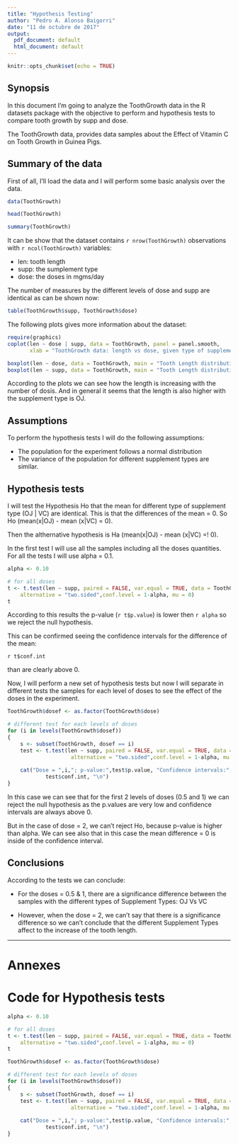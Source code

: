 ```yaml
---
title: "Hypothesis Testing"
author: "Pedro A. Alonso Baigorri"
date: "11 de octubre de 2017"
output:
  pdf_document: default
  html_document: default
---
```


```r
knitr::opts_chunk$set(echo = TRUE)
```

## Synopsis
In this document I'm going to analyze the ToothGrowth data in the R datasets package
with the objective to perform and hypothesis tests to compare tooth growth by supp and dose. 

The ToothGrowth data, provides data samples about the Effect of Vitamin C on Tooth 
Growth in Guinea Pigs.

## Summary of the data

First of all, I'll load the data and I will perform some basic analysis over the data.

```r
data(ToothGrowth)

head(ToothGrowth)

summary(ToothGrowth)
```

It can be show that the dataset contains `r nrow(ToothGrowth)` observations with 
`r ncol(ToothGrowth)` variables:

- len: tooth length
- supp: the sumplement type
- dose: the doses in mgms/day

The number of measures by the different levels of dose and supp are identical as can
be shown now:

```r
table(ToothGrowth$supp, ToothGrowth$dose)
```

The following plots gives more information about the dataset:

```r
require(graphics)
coplot(len ~ dose | supp, data = ToothGrowth, panel = panel.smooth,
       xlab = "ToothGrowth data: length vs dose, given type of supplement")
```

```r
boxplot(len ~ dose, data = ToothGrowth, main = "Tooth Length distribution by Dose", ylab = "length", xlab = "dose (mgm/day)")
boxplot(len ~ supp, data = ToothGrowth, main = "Tooth Length distribution by Supplement Type", ylab = "length", xlab = "sumplement type")

```


According to the plots we can see how the length is increasing with the number of dosis.
And in general it seems that the length is also higher with the supplement type is OJ.

## Assumptions

To perform the hypothesis tests I will do the following assumptions:

- The population for the experiment follows a normal distribution
- The variance of the population for different supplement types are similar.


## Hypothesis tests 

I will test the Hypothesis Ho that the mean for different type of supplement type (OJ | VC)
are identical. This is that the differences of the mean = 0. So Ho (mean(x|OJ) - mean (x|VC) = 0).

Then the althernative hypothesis is Ha (mean(x|OJ) - mean (x|VC) =! 0).

In the first test I will use all the samples including all the doses quantities.
For all the tests I will use alpha = 0.1.

```r
alpha <- 0.10

# for all doses
t <- t.test(len ~ supp, paired = FALSE, var.equal = TRUE, data = ToothGrowth, 
    alternative = "two.sided",conf.level = 1-alpha, mu = 0)
t

```

According to this results the p-value (`r t$p.value`) is lower then `r alpha` so we
reject the null hypothesis.

This can be confirmed seeing the confidence intervals for the difference of 
the mean:

`r t$conf.int`

than are clearly above 0.

Now, I will perform a new set of hypothesis tests but now I will separate in different
tests the samples for each level of doses to see the effect of the doses in the experiment.


```r
ToothGrowth$dosef <- as.factor(ToothGrowth$dose)

# different test for each levels of doses
for (i in levels(ToothGrowth$dosef))
{
    s <- subset(ToothGrowth, dosef == i)
    test <- t.test(len ~ supp, paired = FALSE, var.equal = TRUE, data = s, 
                    alternative = "two.sided",conf.level = 1-alpha, mu = 0)
    
    cat("Dose = ",i,"; p-value:",test$p.value, "Confidence intervals:", 
            test$conf.int, "\n") 
}
```

In this case we can see that for the first 2 levels of doses (0.5 and 1) we can reject the
null hypothesis as the p.values are very low and confidence intervals are always above 0.

But in the case of dose = 2, we can't reject Ho, because p-value is higher than alpha. 
We can see also that in this case the mean difference = 0 is inside of the confidence interval.

## Conclusions

According to the tests we can conclude:

- For the doses = 0.5 & 1, there are a significance difference between the samples 
with the different types of Supplement Types: OJ Vs VC

- However, when the dose = 2, we can't say that there is a significance difference 
so we can't conclude that the different Supplement Types affect to the increase
of the tooth length.

----

# Annexes

# Code for Hypothesis tests

```r
alpha <- 0.10

# for all doses
t <- t.test(len ~ supp, paired = FALSE, var.equal = TRUE, data = ToothGrowth, 
    alternative = "two.sided",conf.level = 1-alpha, mu = 0)
t

```

```r
ToothGrowth$dosef <- as.factor(ToothGrowth$dose)

# different test for each levels of doses
for (i in levels(ToothGrowth$dosef))
{
    s <- subset(ToothGrowth, dosef == i)
    test <- t.test(len ~ supp, paired = FALSE, var.equal = TRUE, data = s, 
                    alternative = "two.sided",conf.level = 1-alpha, mu = 0)
    
    cat("Dose = ",i,"; p-value:",test$p.value, "Confidence intervals:", 
            test$conf.int, "\n") 
}
```
